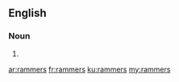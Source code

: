 ==English==

===Noun===
{{head|en|plural}}

# {{plural of|rammer|lang=en}}

[[ar:rammers]]
[[fr:rammers]]
[[ku:rammers]]
[[my:rammers]]